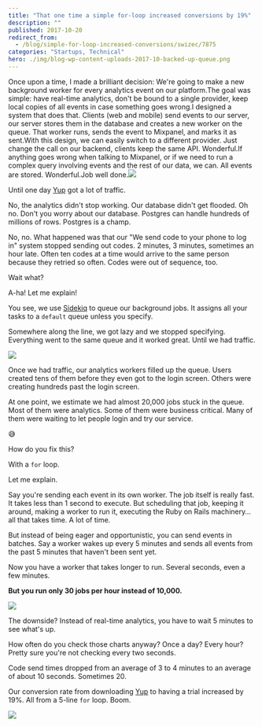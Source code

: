 ```yaml
---
title: "That one time a simple for-loop increased conversions by 19%"
description: ""
published: 2017-10-20
redirect_from:
  - /blog/simple-for-loop-increased-conversions/swizec/7875
categories: "Startups, Technical"
hero: ./img/blog-wp-content-uploads-2017-10-backed-up-queue.png
---
```


Once upon a time, I made a brilliant decision: We're going to make a new background worker for every analytics event on our platform.The goal was simple: have real-time analytics, don't be bound to a single provider, keep local copies of all events in case something goes wrong.I designed a system that does that. Clients (web and mobile) send events to our server, our server stores them in the database and creates a new worker on the queue. That worker runs, sends the event to Mixpanel, and marks it as sent.With this design, we can easily switch to a different provider. Just change the call on our backend, clients keep the same API. Wonderful.If anything goes wrong when talking to Mixpanel, or if we need to run a complex query involving events and the rest of our data, we can. All events are stored. Wonderful.Job well done.![](./img/media-Mp4hQy51LjY6A-giphy.gif)

Until one day [Yup](https://www.yup.com) got a lot of traffic.

No, the analytics didn't stop working. Our database didn't get flooded. Oh no. Don't you worry about our database. Postgres can handle hundreds of millions of rows. Postgres is a champ.

No, no. What happened was that our "We send code to your phone to log in" system stopped sending out codes. 2 minutes, 3 minutes, sometimes an hour late. Often ten codes at a time would arrive to the same person because they retried so often. Codes were out of sequence, too.

Wait what?

A-ha! Let me explain!

You see, we use [Sidekiq](https://github.com/mperham/sidekiq) to queue our background jobs. It assigns all your tasks to a `default` queue unless you specify.

Somewhere along the line, we got lazy and we stopped specifying. Everything went to the same queue and it worked great. Until we had traffic.

![](./img/blog-wp-content-uploads-2017-10-backed-up-queue.png)

Once we had traffic, our analytics workers filled up the queue. Users created tens of them before they even got to the login screen. Others were creating hundreds past the login screen.

At one point, we estimate we had almost 20,000 jobs stuck in the queue. Most of them were analytics. Some of them were business critical. Many of them were waiting to let people login and try our service.

😅

How do you fix this?

With a `for` loop.

Let me explain.

Say you're sending each event in its own worker. The job itself is really fast. It takes less than 1 second to execute. But scheduling that job, keeping it around, making a worker to run it, executing the Ruby on Rails machinery… all that takes time. A lot of time.

But instead of being eager and opportunistic, you can send events in batches. Say a worker wakes up every 5 minutes and sends all events from the past 5 minutes that haven't been sent yet.

Now you have a worker that takes longer to run. Several seconds, even a few minutes.

**But you run only 30 jobs per hour instead of 10,000.**

![](./img/blog-wp-content-uploads-2017-10-batched-queue.png)

The downside? Instead of real-time analytics, you have to wait 5 minutes to see what's up.

How often do you check those charts anyway? Once a day? Every hour? Pretty sure you're not checking every two seconds.

Code send times dropped from an average of 3 to 4 minutes to an average of about 10 seconds. Sometimes 20.

Our conversion rate from downloading [Yup](https://www.yup.com) to having a trial increased by 19%. All from a 5-line `for` loop. Boom.

![](./img/media-OK27wINdQS5YQ-giphy.gif)
